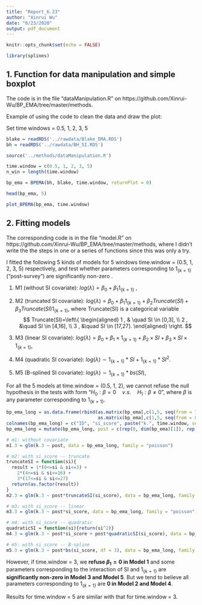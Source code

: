 ```yaml
---
title: "Report_6.23"
author: "Xinrui Wu"
date: "6/23/2020"
output: pdf_document
---
```


```r
knitr::opts_chunk$set(echo = FALSE)
```

```r
library(splines)
```

## 1. Function for data manipulation and simple boxplot

The code is in the file "dataManipulation.R" on https://github.com/Xinrui-Wu/BP_EMA/tree/master/methods.

Example of using the code to clean the data and draw the plot:

Set time windows = 0.5, 1, 2, 3, 5
```r
blake = readRDS('../rawdata/Blake_EMA.RDS')
bh = readRDS('../rawdata/BH_SI.RDS')

source('../methods/dataManipulation.R')

time.window = c(0.5, 1, 2, 3, 5)
n_win = length(time.window)

bp_ema = BPEMA(bh, blake, time.window, returnPlot = 0)
```

```r
head(bp_ema, 5)
```

```r
plot_BPEMA(bp_ema, time.window)
```

## 2. Fitting models

The corresponding code is in the file "model.R" on https://github.com/Xinrui-Wu/BP_EMA/tree/master/methods, where I didn't write the the steps in one or a series of functions since this was only a try. 

I fitted the following 5 kinds of models for 5 windows time.window = (0.5, 1, 2, 3, 5) respectively, and test whether parameters corresponding to $1_{\{k=1\}}$ ("post-survey") are significantly non-zero .

(1) M1 (without SI covariate): $log(\lambda) = \beta_{0} + \beta_{1} 1_{\{k=1\}}$ , \newline
(2) M2 (truncated SI covariate): $log(\lambda) = \beta_{0} + \beta_{1} 1_{\{k=1\}} + \beta_{2} Truncate(SI) +  \beta_{3} Truncate(SI)1_{\{k=1\}}$, \newline
where Truncate(SI) is a categorical variable
$$
Truncate(SI)=\left\{
\begin{aligned}
1 , & \quad SI \in [0,3], \\ 
2 , &\quad SI \in [4,16], \\
3 , &\quad SI \in [17,27].
\end{aligned}
\right.
$$

(3) M3 (linear SI covariate): $log(\lambda) = \beta_{0} + \beta_{1}\times 1_{\{k=1\}} + \beta_{2} \times SI +  \beta_{3} \times SI \times 1_{\{k=1\}}$, \newline

(4) M4 (quadratic SI covariate): $log(\lambda) \sim 1_{\{k=1\}} * SI +  1_{\{k=1\}} * SI^2$. \newline

(5) M5 (B-splined SI covariate): $log(\lambda) \sim 1_{\{k=1\}} * bs(SI)$, \newline


For all the 5 models at time.window = (0.5, 1, 2), we cannot refuse the null hypothesis in the tests with form "$H_0: \beta = 0 \quad v.s. \quad H_1: \beta \neq 0$", where $\beta$ is any parameter corresponding to $1_{\{k=1\}}$. \newline

```r
bp_ema_long = as.data.frame(rbind(as.matrix(bp_ema[,c(1,5, seq(from = 7, to = 5+2*n_win, by = 2))]), 
                                  as.matrix(bp_ema[,c(1,5, seq(from = 8, to = 6+2*n_win, by = 2))])))
colnames(bp_ema_long) = c("ID", "si_score", paste("k.", time.window, sep = ""))
bp_ema_long = mutate(bp_ema_long, post = c(rep(0, dim(bp_ema)[1]), rep(1, dim(bp_ema)[1]))) 

# m1: without covariate
m1.3 = glm(k.3 ~ post, data = bp_ema_long, family = "poisson")

# m2: with si_score -- truncate
truncateSI = function(si){
  result = 1*(0<=si & si<=3) +
    2*(4<=si & si<=16) +
    3*(17<=si & si<=27)
  return(as.factor(result))
}
m2.3 = glm(k.3 ~ post*truncateSI(si_score), data = bp_ema_long, family = "poisson")

# m3: with si_score -- linear
m3.3 = glm(k.3 ~ post*si_score, data = bp_ema_long, family = "poisson")

# m4: with si_score -- quadratic
quadraticSI = function(si){return(si^2)}
m4.3 = glm(k.3 ~ post*si_score + post*quadraticSI(si_score), data = bp_ema_long, family = "poisson")

# m5: with si_score -- B-spline
m5.3 = glm(k.3 ~ post*bs(si_score, df = 3), data = bp_ema_long, family = "poisson")
```

However, if time.window = 3, we **refuse $\beta_1 = 0$ in Model 1** and some parameters corresponding to the interaction of SI and $1_{\{k=1\}}$ are **significantly non-zero in Model 3 and Model 5**. But we tend to believe all parameters corresponding to $1_{\{k=1\}}$ are **0 in Model 2 and Model 4**. \newline

Results for time.window = 5 are similar with that for time.window = 3.\newline










